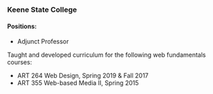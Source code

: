 
### Keene State College
#### Positions:
<ul className={styles.jobTitles}>
  <li>Adjunct Professor</li>
</ul>

Taught and developed curriculum for the following web fundamentals courses:
+ ART 264 Web Design, Spring 2019 & Fall 2017
+ ART 355 Web-based Media II, Spring 2015

